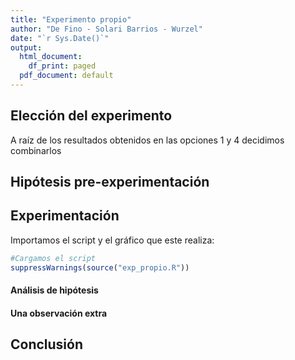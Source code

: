 ```yaml
---
title: "Experimento propio"
author: "De Fino - Solari Barrios - Wurzel"
date: "`r Sys.Date()`"
output:
  html_document:
    df_print: paged
  pdf_document: default
---
```


## Elección del experimento

A raíz de los resultados obtenidos en las opciones 1 y 4 decidimos combinarlos

## Hipótesis pre-experimentación

## Experimentación

Importamos el script y el gráfico que este realiza:

```r
#Cargamos el script
suppressWarnings(source("exp_propio.R"))
```

#### Análisis de hipótesis

#### Una observación extra 

## Conclusión
